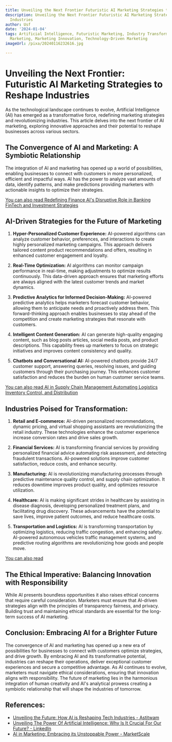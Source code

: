 ```yaml
---
title: Unveiling the Next Frontier Futuristic AI Marketing Strategies to Reshape Industries
description: Unveiling the Next Frontier Futuristic AI Marketing Strategies to Reshape
  Industries
author: Usf
date: '2024-01-04'
tags: Artificial Intelligence, Futuristic Marketing, Industry Transformation, AI-Powered
  Marketing, Marketing Innovation, Technology-Driven Marketing
imageUrl: /pixa/20240116232616.jpg

---
```

# Unveiling the  Next Frontier: Futuristic AI Marketing Strategies to Reshape Industries

As the technological landscape continues to evolve, Artificial Intelligence (AI)  has emerged as a  transformative force, redefining marketing strategies and revolutionizing industries. This article delves into  the next frontier of AI marketing, exploring innovative approaches and their potential to  reshape businesses across various sectors.

## The Convergence of AI and Marketing: A Symbiotic Relationship

The integration of AI and marketing has opened up a world of possibilities, enabling businesses  to connect  with customers in more personalized, efficient and impactful ways. AI has the power to analyze  vast amounts of data, identify patterns, and make predictions  providing marketers with actionable insights to optimize their strategies.

[You can also read Redefining Finance AI's Disruptive Role in Banking FinTech and Investment Strategies](Redefining%20Finance%20AI%27s%20Disruptive%20Role%20in%20Banking%2C%20FinTech%2C%20and%20Investment%20Strategies)


## AI-Driven Strategies for the Future of  Marketing

1. **Hyper-Personalized Customer Experience:** AI-powered algorithms can analyze customer behavior, preferences, and interactions to create highly personalized marketing  campaigns. This approach delivers  tailored content product recommendations and offers, resulting in enhanced customer engagement and loyalty.

2. **Real-Time Optimization:** AI algorithms can monitor campaign performance  in real-time, making adjustments to optimize results continuously.  This data-driven approach ensures that marketing efforts are always aligned with the latest customer  trends and market  dynamics.

3. **Predictive Analytics for Informed Decision-Making:**  AI-powered predictive analytics helps marketers forecast customer behavior, allowing them to anticipate needs and proactively address them. This forward-thinking approach  enables businesses to stay ahead of the competition and create marketing strategies that resonate with customers.

4. **Intelligent  Content Generation:** AI can generate high-quality engaging content, such as blog  posts  articles,  social media posts, and product descriptions. This capability frees  up marketers to focus on strategic  initiatives and improves content consistency and quality.

5. **Chatbots and  Conversational AI:** AI-powered chatbots provide 24/7 customer support, answering queries, resolving issues, and guiding customers through their purchasing journey. This  enhances customer satisfaction and reduces  the burden on human customer service teams.

[You can also read AI  in Supply Chain Management Automating Logistics Inventory Control, and Distribution](AI%20in%20Supply%20Chain%20Management%20Automating%20Logistics%2C%20Inventory%20Control%2C%20and%20Distribution)


## Industries Poised for Transformation:

1. **Retail and E-commerce:** AI-driven personalized recommendations, dynamic pricing, and virtual shopping  assistants are revolutionizing the retail industry. These technologies enhance the customer experience  increase conversion rates and drive sales  growth.

2. **Financial Services:** AI is transforming  financial services by providing  personalized financial advice automating risk assessment, and detecting fraudulent transactions. AI-powered solutions improve  customer satisfaction, reduce costs,  and enhance security.

3. **Manufacturing:** AI is revolutionizing  manufacturing processes  through predictive maintenance quality control, and supply chain optimization. It reduces  downtime improves product quality, and optimizes resource utilization.

4. **Healthcare:** AI  is making significant strides in healthcare by assisting in disease diagnosis, developing personalized treatment plans, and facilitating drug discovery. These  advancements have the potential to save lives,  improve patient outcomes, and reduce healthcare  costs.

5. **Transportation and Logistics:** AI is transforming transportation by  optimizing logistics, reducing traffic congestion, and enhancing safety. AI-powered autonomous vehicles  traffic management systems, and predictive routing algorithms are revolutionizing how  goods and people move.

[You can also read ]()


## The Ethical Imperative: Balancing Innovation with Responsibility

While AI presents  boundless opportunities it also raises  ethical concerns that require careful consideration. Marketers  must ensure that AI-driven strategies align  with the principles  of transparency fairness, and privacy.  Building trust and maintaining ethical standards are essential for the  long-term success of  AI marketing.

## Conclusion: Embracing AI for a Brighter Future

The convergence of AI and marketing has opened up a new era of  possibilities for businesses to connect with customers  optimize strategies, and drive growth. By embracing AI and its transformative potential, industries can reshape  their operations, deliver exceptional customer experiences and secure a competitive advantage. As AI  continues to evolve, marketers must navigate ethical considerations, ensuring that  innovation aligns with responsibility.  The future of marketing  lies in the harmonious integration of human creativity  and AI's analytical prowess creating a symbiotic  relationship that will shape the  industries of tomorrow.

## References:
- [Unveiling the Future: How AI is Reshaping Tech Industries - Astitwam](https://www.astitwam.com/business/unveiling-the-future-how-ai-is-reshaping-tech-industries/)
- [Unveiling The Power Of Artificial Intelligence: Why Is It Crucial For Our Future? - LinkedIn](https://www.linkedin.com/pulse/unveiling-power-artificial-intelligence)
- [AI in Marketing: Embracing its Unstoppable Power - MarketScale](https://marketscale.com/industries/software-and-technology/ai-in-marketing/)
